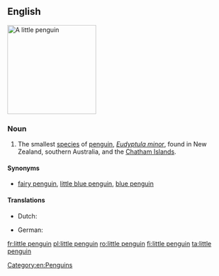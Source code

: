 ==English==
[[Image:Fairy penguin.jpg|200px|thumb|right|A little penguin]]
{{wikipedia}}
{{wikispecies|Eudyptula minor}}

===Noun===
{{en-noun}}

# The smallest [[species]] of [[penguin]], ''[[Eudyptula minor]]'', found in New Zealand, southern Australia, and the [[Chatham Islands]].

====Synonyms====
* {{sense|Eudyptula minor}} {{qualifier|Australia}} [[fairy penguin]], {{qualifier|New Zealand}} [[little blue penguin]], {{qualifier|New Zealand}} [[blue penguin]]

====Translations====
{{trans-top|''Eudyptula minor''}}
* Dutch: {{t|nl|dwergpinguïn|m}}
{{trans-mid}}
* German: {{t+|de|Zwergpinguin|m}}
{{trans-bottom}}

[[Category:en:Penguins]]

[[fr:little penguin]]
[[pl:little penguin]]
[[ro:little penguin]]
[[fi:little penguin]]
[[ta:little penguin]]
